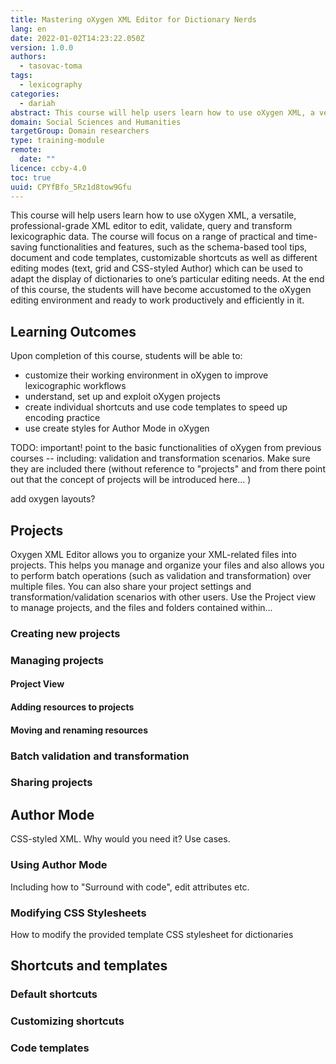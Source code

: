 ```yaml
---
title: Mastering oXygen XML Editor for Dictionary Nerds
lang: en
date: 2022-01-02T14:23:22.050Z
version: 1.0.0
authors:
  - tasovac-toma
tags:
  - lexicography
categories:
  - dariah
abstract: This course will help users learn how to use oXygen XML, a versatile, professional-grade XML editor to edit, validate, query and transform lexicographic data.
domain: Social Sciences and Humanities
targetGroup: Domain researchers
type: training-module
remote:
  date: ""
licence: ccby-4.0
toc: true
uuid: CPYfBfo_5Rz1d8tow9Gfu
---
```


This course will help users learn how to use oXygen XML, a versatile, professional-grade XML editor to edit, validate, query and transform lexicographic data. The course will focus on a range of practical and time-saving functionalities and features, such as the schema-based tool tips, document and code templates, customizable shortcuts as well as different editing modes (text, grid and CSS-styled Author) which can be used to adapt the display of dictionaries to one’s particular editing needs. At the end of this course, the students will have become accustomed to the oXygen editing environment and ready to work productively and efficiently in it.

## Learning Outcomes

Upon completion of this course, students will be able to:

- customize their working environment in oXygen to improve lexicographic workflows
- understand, set up and exploit oXygen projects
- create individual shortcuts and use code templates to speed up encoding practice
- use create styles for Author Mode in oXygen

TODO: important! point to the basic functionalities of oXygen from previous courses -- including: validation and transformation scenarios. Make sure they are included there (without reference to "projects" and from there point out that the concept of projects will be introduced here... )

add oxygen layouts?

## Projects

Oxygen XML Editor allows you to organize your XML-related files into projects. This helps you manage and organize your files and also allows you to perform batch operations (such as validation and transformation) over multiple files. You can also share your project settings and transformation/validation scenarios with other users. Use the Project view to manage projects, and the files and folders contained within...

### Creating new projects

### Managing projects

#### Project View

#### Adding resources to projects

#### Moving and renaming resources

### Batch validation and transformation

### Sharing projects

## Author Mode

CSS-styled XML. Why would you need it? Use cases.

### Using Author Mode

Including how to "Surround with code", edit attributes etc.

### Modifying CSS Stylesheets

How to modify the provided template CSS stylesheet for dictionaries

## Shortcuts and templates

### Default shortcuts

### Customizing shortcuts

### Code templates

